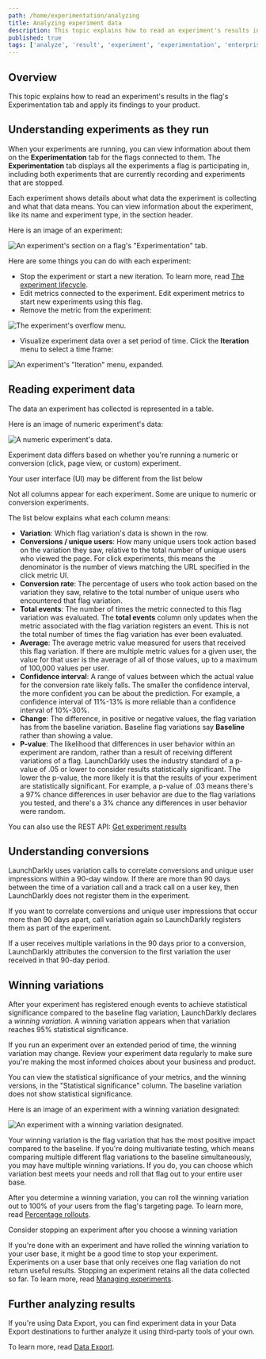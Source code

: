 ```yaml
---
path: /home/experimentation/analyzing
title: Analyzing experiment data
description: This topic explains how to read an experiment's results in the flag's Experimentation tab and apply its findings to your product.
published: true
tags: ['analyze', 'result', 'experiment', 'experimentation', 'enterprise']
---
```


## Overview

This topic explains how to read an experiment's results in the flag's Experimentation tab and apply its findings to your product.

## Understanding experiments as they run

When your experiments are running, you can view information about them on the **Experimentation** tab for the flags connected to them. The **Experimentation** tab displays all the experiments a flag is participating in, including both experiments that are currently recording and experiments that are stopped.

Each experiment shows details about what data the experiment is collecting and what that data means. You can view information about the experiment, like its name and experiment type, in the section header.

Here is an image of an experiment:

![An experiment's section on a flag's "Experimentation" tab.](experiment-card.png)


Here are some things you can do with each experiment:

- Stop the experiment or start a new iteration. To learn more, read [The experiment lifecycle](/home/experimentation/lifecycle).
- Edit metrics connected to the experiment. Edit experiment metrics to start new experiments using this flag.
- Remove the metric from the experiment:

![The experiment's overflow menu.](experiment-menu.png)


- Visualize experiment data over a set period of time. Click the **Iteration** menu to select a time frame:

![An experiment's "Iteration" menu, expanded.](experiment-date-picker.png)


## Reading experiment data

The data an experiment has collected is represented in a table.

Here is an image of numeric experiment's data:

![A numeric experiment's data.](experiment-card.png)

Experiment data differs based on whether you're running a numeric or conversion (click, page view, or custom) experiment.

<Callout intent="info">
<CalloutTitle>Your user interface (UI) may be different from the list below</CalloutTitle>
<CalloutDescription>

Not all columns appear for each experiment. Some are unique to numeric or conversion experiments.

</CalloutDescription>
</Callout>

The list below explains what each column means:

- **Variation**: Which flag variation's data is shown in the row.
- **Conversions / unique users**: How many unique users took action based on the variation they saw, relative to the total number of unique users who viewed the page. For click experiments, this means the denominator is the number of views matching the URL specified in the click metric UI.
- **Conversion rate**: The percentage of users who took action based on the variation they saw, relative to the total number of unique users who encountered that flag variation.
- **Total events**: The number of times the metric connected to this flag variation was evaluated. The **total events** column only updates when the metric associated with the flag variation registers an event. This is not the total number of times the flag variation has ever been evaluated.
- **Average**: The average metric value measured for users that received this flag variation. If there are multiple metric values for a given user, the value for that user is the average of all of those values, up to a maximum of 100,000 values per user.
- **Confidence interval**: A range of values between which the actual value for the conversion rate likely falls. The smaller the confidence interval, the more confident you can be about the prediction. For example, a confidence interval of 11%-13% is more reliable than a confidence interval of 10%-30%.
- **Change**: The difference, in positive or negative values, the flag variation has from the baseline variation. Baseline flag variations say **Baseline** rather than showing a value.
- **P-value**: The likelihood that differences in user behavior within an experiment are random, rather than a result of receiving different variations of a flag. LaunchDarkly uses the industry standard of a p-value of .05 or lower to consider results statistically significant. The lower the p-value, the more likely it is that the results of your experiment are statistically significant. For example, a p-value of .03 means there's a 97% chance differences in user behavior are due to the flag variations you tested, and there's a 3% chance any differences in user behavior were random.

<LearnMore>

You can also use the REST API: [Get experiment results](https://apidocs.launchdarkly.com/tag/Experiments-(beta)#operation/getExperimentResults)

</LearnMore>

## Understanding conversions

LaunchDarkly uses variation calls to correlate conversions and unique user impressions within a 90-day window. If there are more than 90 days between the time of a variation call and a track call on a user key, then LaunchDarkly does not register them in the experiment.

If you want to correlate conversions and unique user impressions that occur more than 90 days apart, call variation again so LaunchDarkly registers them as part of the experiment.

If a user receives multiple variations in the 90 days prior to a conversion, LaunchDarkly attributes the conversion to the first variation the user received in that 90-day period.

## Winning variations

After your experiment has registered enough events to achieve statistical significance compared to the baseline flag variation, LaunchDarkly declares a _winning variation_. A winning variation appears when that variation reaches 95% statistical significance.

If you run an experiment over an extended period of time, the winning variation may change. Review your experiment data regularly to make sure you're making the most informed choices about your business and product.

You can view the statistical significance of your metrics, and the winning versions, in the "Statistical significance" column. The baseline variation does not show statistical significance.

Here is an image of an experiment with a winning variation designated:

![An experiment with a winning variation designated.](experiment-winning-variation.png)


Your winning variation is the flag variation that has the most positive impact compared to the baseline. If you're doing multivariate testing, which means comparing multiple different flag variations to the baseline simultaneously, you may have multiple winning variations. If you do, you can choose which variation best meets your needs and roll that flag out to your entire user base.

After you determine a winning variation, you can roll the winning variation out to 100% of your users from the flag's targeting page. To learn more, read [Percentage rollouts](/home/flags/rollouts).

<Callout intent="info">
<CalloutTitle>Consider stopping an experiment after you choose a winning variation</CalloutTitle>
<CalloutDescription>

If you're done with an experiment and have rolled the winning variation to your user base, it might be a good time to stop your experiment. Experiments on a user base that only receives one flag variation do not return useful results. Stopping an experiment retains all the data collected so far. To learn more, read [Managing experiments](/home/experimentation).

</CalloutDescription>
</Callout>

## Further analyzing results

If you're using Data Export, you can find experiment data in your Data Export destinations to further analyze it using third-party tools of your own.

To learn more, read [Data Export](/home/data-export).
